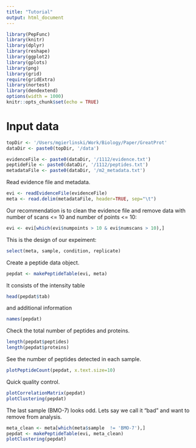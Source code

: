 ```yaml
---
title: "Tutorial"
output: html_document
---
```


```r
library(PepFunc)
library(knitr)
library(dplyr)
library(reshape)
library(ggplot2)
library(gplots)
library(png)
library(grid)
require(gridExtra)
library(nortest)
library(dendextend)
options(width = 1000)
knitr::opts_chunk$set(echo = TRUE)
```

# Input data

```r
topDir <- '/Users/mgierlinski/Work/Biology/Paper/GreatProt'
dataDir <- paste0(topDir, '/data')

evidenceFile <- paste0(dataDir, '/1112/evidence.txt')
peptideFile <- paste0(dataDir, '/1112/peptides.txt')
metadataFile <- paste0(dataDir, '/m2_metadata.txt')
```

Read evidence file and metadata.

```r
evi <- readEvidenceFile(evidenceFile)
meta <- read.delim(metadataFile, header=TRUE, sep="\t")
```

Our recommendation is to clean the evidence file and remove data with number of scans <= 10 and number of points <= 10:

```r
evi <- evi[which(evi$numpoints > 10 & evi$numscans > 10),]
```

This is the design of our expeiment:

```r
select(meta, sample, condition, replicate)
```

Create a peptide data object.

```r
pepdat <- makePeptideTable(evi, meta)
```

It consists of the intensity table

```r
head(pepdat$tab)
```

and additional information

```r
names(pepdat)
```

Check the total number of peptides and proteins.

```r
length(pepdat$peptides)
length(pepdat$proteins)
```
See the number of peptides detected in each sample.

```r
plotPeptideCount(pepdat, x.text.size=10)
```

Quick quality control.

```r
plotCorrelationMatrix(pepdat)
plotClustering(pepdat)
```

The last sample (BMO-7) looks odd. Lets say we call it "bad" and want to remove from analysis.

```r
meta_clean <- meta[which(meta$sample  != 'BMO-7'),]
pepdat <- makePeptideTable(evi, meta_clean)
plotClustering(pepdat)
```
